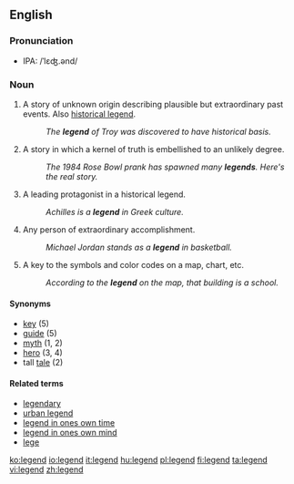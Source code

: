 ==English==

===Pronunciation===
*IPA: /ˈlɛʤ.ənd/

===Noun===
{{en-noun}}

# A story of unknown origin describing plausible but extraordinary past events.  Also [[historical legend]].
#: ''The '''legend''' of Troy was discovered to have historical basis.''
# A story in which a kernel of truth is embellished to an unlikely degree.
#: ''The 1984 Rose Bowl prank has spawned many '''legends'''.  Here's the real story.''
# A leading protagonist in a historical legend.
#: ''Achilles is a '''legend''' in Greek culture.''
# Any person of extraordinary accomplishment.
#: ''Michael Jordan stands as a '''legend''' in basketball.''
# A key to the symbols and color codes on a map, chart, etc.
#: ''According to the '''legend''' on the map, that building is a school.''

====Synonyms====
*[[key]] (5)
*[[guide]] (5)
*[[myth]] (1, 2)
*[[hero]] (3, 4)
*tall [[tale]] (2)

====Related terms====
*[[legendary]]
*[[urban legend]]
*[[legend in ones own time]]
*[[legend in ones own mind]]
*[[lege]]

[[ko:legend]]
[[io:legend]]
[[it:legend]]
[[hu:legend]]
[[pl:legend]]
[[fi:legend]]
[[ta:legend]]
[[vi:legend]]
[[zh:legend]]